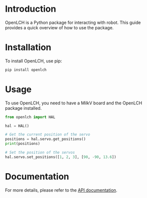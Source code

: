 # Introduction

OpenLCH is a Python package for interacting with robot. This guide provides a quick overview of how to use the package.

# Installation

To install OpenLCH, use pip:
```bash
pip install openlch
```

# Usage

To use OpenLCH, you need to have a MilkV board and the OpenLCH package installed.

```python
from openlch import HAL

hal = HAL()

# Get the current position of the servo
positions = hal.servo.get_positions()
print(positions)

# Set the position of the servos
hal.servo.set_positions([1, 2, 3], [90, -90, 13.6])
```

# Documentation

For more details, please refer to the [API documentation](https://zeroth-robotics.com/docs/openlch-python).
